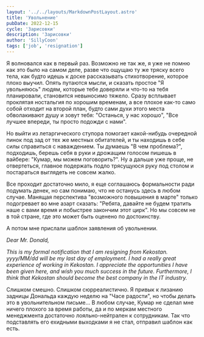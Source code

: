 ```yaml
---
layout: '../../layouts/MarkdownPostLayout.astro'
title: 'Увольнение'
pubDate: 2022-12-15
cycle: 'Зарисовки'
description: 'Зарисовки'
author: 'SillyCoon'
tags: ['job', 'resignation']
---
```


Я волновался как в первый раз. Возможно не так же, я уже не помню как это было на самом деле, разве что ощущаю ту же тряску всего тела, как будто идешь к доске рассказывать стихотворение, которое плохо выучил. Опять путаются мысли, и сказать простое "Я увольняюсь" людям, которые тебе доверяли и что-то на тебя планировали, становится невыносимо тяжело. Сразу всплывает проклятая ностальгия по хорошим временам, а все плохое как-то само собой отходит на второй план, будто сами духи этого места обволакивают душу и зовут тебя: "Останься, у нас хорошо", "Все лучшее впереди, ты просто подожди с нами".

Но выйти из летаргического ступора помогает какой-нибудь очередной пинок под зад от тех же местных обитателей, и ты находишь в себе силы справиться с наваждением. Ты думаешь "В чем проблема?", подходишь, берешь себя в руки и дрожащим голосом пишешь в вайбере: "Кумар, мы можем поговорить?". Ну а дальше уже проще, не отвертеться, главное подержать подло трясущуюся руку под столом и постараться выглядеть не совсем жалко.

Все проходит достаточно мило, я еще соглашаюсь формальности ради подумать денек, но сам понимаю, что не останусь здесь в любом случае. Манящая перспектива "возможного повышения в марте" только подогревает во мне азарт сказать: "Ребята, давайте не будем тратить наше с вами время и побыстрее закончим этот цирк". Но мы совсем не в той стране, где это может быть оценено по достоинству.

А потом мне прислали шаблон заявления об увольнении.

_Dear Mr. Donald,_

_This is my formal notification that I am resigning from Kekostan.
yyyy/MM/dd will be my last day of employment.
I had a really great experience of working in Kekostan. I appreciate the opportunities I have been given here, and wish you much success in the future. Furthermore, I think that Kekostan should become the best company in the IT industry._

Слишком смешно. Слишком сюрреалистично. Я привык к лизанию задницы Дональда каждую неделю на "Часе радости", но чтобы делать это в увольнительном письме... В любом случае, Кумар не сделал мне ничего плохого за время работы, да и по меркам местного менеджмента достаточно лояльно-нейтрален к сотрудникам. Так что подставлять его ехидными выходками я не стал, отправил шаблон как есть.

